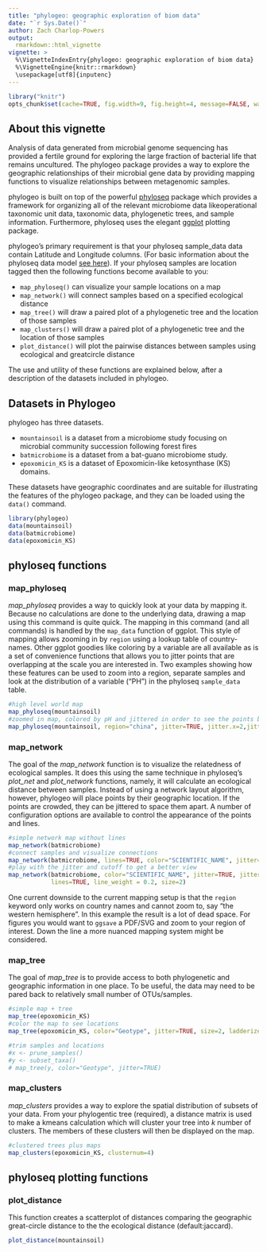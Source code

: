 ```yaml
---
title: "phylogeo: geographic exploration of biom data"
date: "`r Sys.Date()`"
author: Zach Charlop-Powers
output: 
  rmarkdown::html_vignette
vignette: >
  %\VignetteIndexEntry{phylogeo: geographic exploration of biom data}
  %\VignetteEngine{knitr::rmarkdown}
  \usepackage[utf8]{inputenc}
---
```


<link href="http://joey711.github.com/phyloseq/markdown.css" rel="stylesheet"></link>

```r
library("knitr")
opts_chunk$set(cache=TRUE, fig.width=9, fig.height=4, message=FALSE, warning=FALSE, comment = "#>")
```

## About this vignette
Analysis of data generated from microbial genome sequencing has provided a 
fertile ground for exploring the large fraction of bacterial life that remains
uncultured. The phylogeo package provides a way to explore the geographic 
relationships of their microbial gene data by providing mapping functions
to visualize relationships between metagenomic samples.

phylogeo is built on top  of the  powerful [phyloseq](https://github.com/joey711/phyloseq) 
package which provides a framework for organizing all of the relevant 
microbiome data likeoperational taxonomic unit data, taxonomic data, 
phylogenetic trees, and sample information. Furthermore, phyloseq uses the
elegant [ggplot](http://ggplot2.org/) plotting package. 

phylogeo's primary requirement is that your phyloseq sample_data data contain 
Latitude and Longitude columns. (For basic information about the phyloseq data
model [see here](http://joey711.github.io/phyloseq/import-data)). If your 
phyloseq samples are location tagged then the following functions become
available to you:

  - `map_phyloseq()` can visualize your sample locations on a map
  - `map_network()` will connect samples based on a specified ecological distance
  - `map_tree()` will draw a paired plot of a phylogenetic tree and the location of those samples
  - `map_clusters()` will draw a paired plot of a phylogenetic tree and the location of those samples
  - `plot_distance()` will plot the pairwise distances between samples using ecological and greatcircle distance

The use and utility of these functions are explained below, after a 
description of the datasets included in phylogeo.

## Datasets in Phylogeo
phylogeo has three datasets. 

  - `mountainsoil` is a dataset from a microbiome study focusing on microbial community succession following forest fires
  - `batmicrobiome` is a dataset from a bat-guano microbiome study.
  - `epoxomicin_KS` is a dataset of Epoxomicin-like ketosynthase (KS) domains.
  
These datasets have geographic coordinates and are suitable for illustrating
the features of the phylogeo package, and they can be loaded using 
the `data()` command.
  
```r
library(phylogeo)
data(mountainsoil)
data(batmicrobiome)
data(epoxomicin_KS)
```

## phyloseq functions

### map_phyloseq
*map_phyloseq* provides a way to quickly look at your data by mapping it.
Because no calculations are done to the underlying data, drawing a map 
using this command is quite quick. The mapping in this command (and all commands) 
is handled by the `map_data` function of ggplot. This style of mapping 
allows zooming in by `region` using a lookup table of country-names. 
Other ggplot goodies like coloring by a variable are all available as 
is a set of convenience functions that allows you to jitter points that
are overlapping at the scale you are interested in. Two examples showing 
how these features can be used to zoom into a region, separate samples
and look at the distribution of a variable ("PH") in the phyloseq
`sample_data` table.

```r
#high level world map
map_phyloseq(mountainsoil)
#zoomed in map, colored by pH and jittered in order to see the points better
map_phyloseq(mountainsoil, region="china", jitter=TRUE, jitter.x=2,jitter.y=2, color="PH")
```

### map_network
The goal of the *map_network* function is to visualize the relatedness
of ecological samples. It does this using the same technique in 
phyloseq's *plot_net* and *plot_network* functions, namely, it will
calculate an ecological distance between samples. Instead of using a 
network layout algorithm, however, phylogeo will place points by their
geographic location. If the points are crowded, they can be jittered 
to space them apart. A number of configuration options are available to
control the appearance of the points and lines.

```r
#simple network map without lines 
map_network(batmicrobiome)
#connect samples and visualize connections
map_network(batmicrobiome, lines=TRUE, color="SCIENTIFIC_NAME", jitter=TRUE)
#play with the jitter and cutoff to get a better view
map_network(batmicrobiome, color="SCIENTIFIC_NAME", jitter=TRUE, jitter.x=20,jitter.y=1, 
            lines=TRUE, line_weight = 0.2, size=2)
```

One current downside to the current mapping setup is that the `region` keyword
only works on country names and cannot zoom to, say "the western hemisphere". 
In this example the result is a lot of dead space. For figures you would want
to `ggsave` a PDF/SVG and zoom to your region of interest. Down the line a more
nuanced mapping system might be considered.

### map_tree
The goal of *map_tree* is to provide access to both phylogenetic and geographic information in one place. To be useful, the data may need to be pared back to relatively small number of OTUs/samples. 
```r
#simple map + tree
map_tree(epoxomicin_KS)
#color the map to see locations
map_tree(epoxomicin_KS, color="Geotype", jitter=TRUE, size=2, ladderize=TRUE)
```

```r
#trim samples and locations
#x <- prune_samples()
#y <- subset_taxa()
# map_tree(y, color="Geotype", jitter=TRUE)
```

### map_clusters
*map_clusters* provides a way to explore the spatial distribution of subsets of your data. From your phylogentic tree (required), a distance matrix is used to make a kmeans calculation which will cluster your tree into *k* number of clusters. The members of these clusters will then be displayed on the map.
```r
#clustered trees plus maps
map_clusters(epoxomicin_KS, clusternum=4)
```

## phyloseq plotting functions

### plot_distance
This function creates a scatterplot of distances comparing the geographic great-circle distance to the the ecological distance (default:jaccard).
```r
plot_distance(mountainsoil)
```


